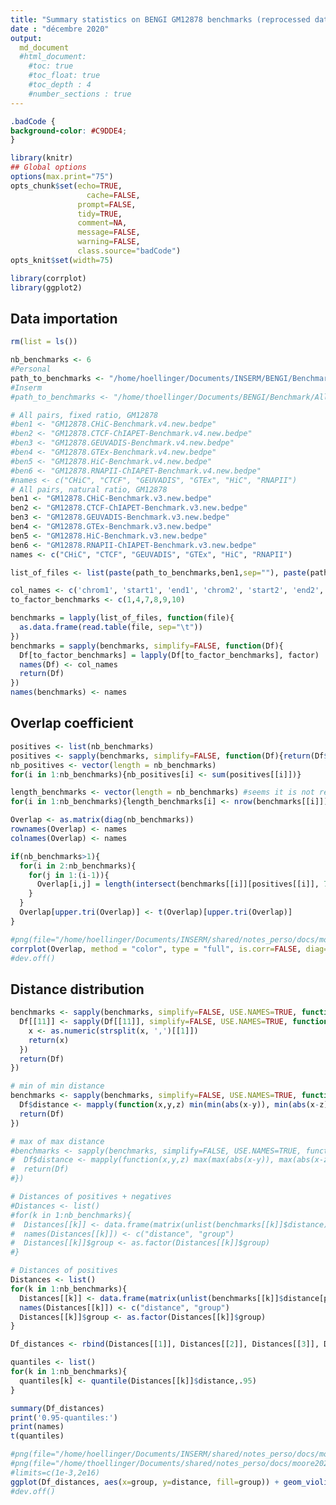 ```yaml
---
title: "Summary statistics on BENGI GM12878 benchmarks (reprocessed data)"
date : "décembre 2020"
output:
  md_document
  #html_document:
    #toc: true
    #toc_float: true
    #toc_depth : 4
    #number_sections : true
---
```


```css
.badCode {
background-color: #C9DDE4;
}
```

```r
library(knitr)
## Global options
options(max.print="75")
opts_chunk$set(echo=TRUE,
	             cache=FALSE,
               prompt=FALSE,
               tidy=TRUE,
               comment=NA,
               message=FALSE,
               warning=FALSE,
               class.source="badCode")
opts_knit$set(width=75)
```

```r
library(corrplot)
library(ggplot2)
```

## Data importation

```r
rm(list = ls())

nb_benchmarks <- 6
#Personal
path_to_benchmarks <- "/home/hoellinger/Documents/INSERM/BENGI/Benchmark/All-Pairs.Natural-Ratio/"
#Inserm
#path_to_benchmarks <- "/home/thoellinger/Documents/BENGI/Benchmark/All-Pairs.Natural-Ratio/"

# All pairs, fixed ratio, GM12878
#ben1 <- "GM12878.CHiC-Benchmark.v4.new.bedpe"
#ben2 <- "GM12878.CTCF-ChIAPET-Benchmark.v4.new.bedpe"
#ben3 <- "GM12878.GEUVADIS-Benchmark.v4.new.bedpe"
#ben4 <- "GM12878.GTEx-Benchmark.v4.new.bedpe"
#ben5 <- "GM12878.HiC-Benchmark.v4.new.bedpe"
#ben6 <- "GM12878.RNAPII-ChIAPET-Benchmark.v4.new.bedpe"
#names <- c("CHiC", "CTCF", "GEUVADIS", "GTEx", "HiC", "RNAPII")
# All pairs, natural ratio, GM12878
ben1 <- "GM12878.CHiC-Benchmark.v3.new.bedpe"
ben2 <- "GM12878.CTCF-ChIAPET-Benchmark.v3.new.bedpe"
ben3 <- "GM12878.GEUVADIS-Benchmark.v3.new.bedpe"
ben4 <- "GM12878.GTEx-Benchmark.v3.new.bedpe"
ben5 <- "GM12878.HiC-Benchmark.v3.new.bedpe"
ben6 <- "GM12878.RNAPII-ChIAPET-Benchmark.v3.new.bedpe"
names <- c("CHiC", "CTCF", "GEUVADIS", "GTEx", "HiC", "RNAPII")

list_of_files <- list(paste(path_to_benchmarks,ben1,sep=""), paste(path_to_benchmarks,ben2,sep=""), paste(path_to_benchmarks,ben3,sep=""), paste(path_to_benchmarks,ben4,sep=""), paste(path_to_benchmarks,ben5,sep=""), paste(path_to_benchmarks,ben6,sep=""))

col_names <- c('chrom1', 'start1', 'end1', 'chrom2', 'start2', 'end2', 'name', 'interaction', 'strand1', 'strand2', 'TSSs')
to_factor_benchmarks <- c(1,4,7,8,9,10)

benchmarks = lapply(list_of_files, function(file){
  as.data.frame(read.table(file, sep="\t"))
})
benchmarks = sapply(benchmarks, simplify=FALSE, function(Df){
  Df[to_factor_benchmarks] = lapply(Df[to_factor_benchmarks], factor)
  names(Df) <- col_names
  return(Df)
})
names(benchmarks) <- names
```

## Overlap coefficient

```r
positives <- list(nb_benchmarks)
positives <- sapply(benchmarks, simplify=FALSE, function(Df){return(Df$interaction=="1")})
nb_positives <- vector(length = nb_benchmarks)
for(i in 1:nb_benchmarks){nb_positives[i] <- sum(positives[[i]])}

length_benchmarks <- vector(length = nb_benchmarks) #seems it is not really useful
for(i in 1:nb_benchmarks){length_benchmarks[i] <- nrow(benchmarks[[i]])}
```

```r
Overlap <- as.matrix(diag(nb_benchmarks))
rownames(Overlap) <- names
colnames(Overlap) <- names

if(nb_benchmarks>1){
  for(i in 2:nb_benchmarks){
    for(j in 1:(i-1)){
      Overlap[i,j] = length(intersect(benchmarks[[i]][positives[[i]], 7], benchmarks[[j]][positives[[j]], 7]))/min(nb_positives[i], nb_positives[j])
    }
  }
  Overlap[upper.tri(Overlap)] <- t(Overlap)[upper.tri(Overlap)]
}
```


```r
#png(file="/home/hoellinger/Documents/INSERM/shared/notes_perso/docs/moore2020/expA_all_pairs_fixed_ratio.png", width=700, height=700)
corrplot(Overlap, method = "color", type = "full", is.corr=FALSE, diag=TRUE, outline=TRUE, addCoef.col="black", addCoefasPercent = FALSE, order="hclust", hclust.method="ward.D2")
#dev.off()
```

## Distance distribution

```r
benchmarks <- sapply(benchmarks, simplify=FALSE, USE.NAMES=TRUE, function(Df){
  Df[[11]] <- sapply(Df[[11]], simplify=FALSE, USE.NAMES=TRUE, function(x){
    x <- as.numeric(strsplit(x, ',')[[1]])
    return(x)
  })
  return(Df)
})
```

```r
# min of min distance
benchmarks <- sapply(benchmarks, simplify=FALSE, USE.NAMES=TRUE, function(Df){
  Df$distance <- mapply(function(x,y,z) min(min(abs(x-y)), min(abs(x-z))), Df[[11]], Df[[5]], Df[[6]])
  return(Df)
})

# max of max distance
#benchmarks <- sapply(benchmarks, simplify=FALSE, USE.NAMES=TRUE, function(Df){
#  Df$distance <- mapply(function(x,y,z) max(max(abs(x-y)), max(abs(x-z))), Df[[11]], Df[[5]], Df[[6]])
#  return(Df)
#})
```

```r
# Distances of positives + negatives
#Distances <- list()
#for(k in 1:nb_benchmarks){
#  Distances[[k]] <- data.frame(matrix(unlist(benchmarks[[k]]$distance), nrow=length_benchmarks[k], byrow=T), rep(names[k], length_benchmarks[k]))
#  names(Distances[[k]]) <- c("distance", "group")
#  Distances[[k]]$group <- as.factor(Distances[[k]]$group)
#}

# Distances of positives
Distances <- list()
for(k in 1:nb_benchmarks){
  Distances[[k]] <- data.frame(matrix(unlist(benchmarks[[k]]$distance[positives[[k]]]), nrow=nb_positives[k], byrow=T), rep(names[k], nb_positives[k]))
  names(Distances[[k]]) <- c("distance", "group")
  Distances[[k]]$group <- as.factor(Distances[[k]]$group)
}

Df_distances <- rbind(Distances[[1]], Distances[[2]], Distances[[3]], Distances[[4]], Distances[[5]], Distances[[6]]) # should find a way to do this without having to manually write each element of the list
```

```r
quantiles <- list()
for(k in 1:nb_benchmarks){
  quantiles[k] <- quantile(Distances[[k]]$distance,.95)
}

summary(Df_distances)
print('0.95-quantiles:')
print(names)
t(quantiles)
```

```r
#png(file="/home/hoellinger/Documents/INSERM/shared/notes_perso/docs/moore2020/distancesV1.png", width=700, height=700)
#png(file="/home/thoellinger/Documents/shared/notes_perso/docs/moore2020/distances_with_negatives_min_min.png", width=700, height=700)
#limits=c(1e-3,2e16)
ggplot(Df_distances, aes(x=group, y=distance, fill=group)) + geom_violin() + scale_y_continuous(trans='log10', limits=c(1e-3,2e16), n.breaks=3) + geom_boxplot(width=0.1, outlier.colour="red", outlier.shape=8) + theme(legend.position="bottom") + scale_x_discrete(limits=c(names[6], names[2], names[5], names[1], names[3], names[4]))
#dev.off()
```


